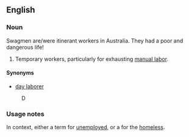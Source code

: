 ==English==

===Noun===
{{en-noun|sg=[[itinerant]] [[worker]]}}

Swagmen are/were itinerant workers in Australia. They had a poor and dangerous life! 

# {{colloquial|Southern California}} Temporary workers, particularly for exhausting [[manual labor]].

====Synonyms====
* [[day laborer]]

:D

===Usage notes===
In context, either a {{context|politically correct}} term for [[unemployed]], or a {{context|racial slur}} for the [[homeless]].